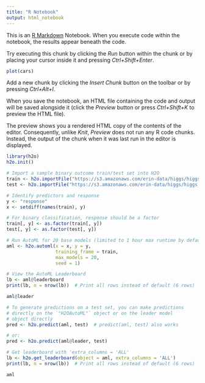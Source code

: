 ```yaml
---
title: "R Notebook"
output: html_notebook
---
```


This is an [R Markdown](http://rmarkdown.rstudio.com) Notebook. When you execute code within the notebook, the results appear beneath the code. 

Try executing this chunk by clicking the *Run* button within the chunk or by placing your cursor inside it and pressing *Ctrl+Shift+Enter*. 

```r
plot(cars)
```

Add a new chunk by clicking the *Insert Chunk* button on the toolbar or by pressing *Ctrl+Alt+I*.

When you save the notebook, an HTML file containing the code and output will be saved alongside it (click the *Preview* button or press *Ctrl+Shift+K* to preview the HTML file).

The preview shows you a rendered HTML copy of the contents of the editor. Consequently, unlike *Knit*, *Preview* does not run any R code chunks. Instead, the output of the chunk when it was last run in the editor is displayed.


```r
library(h2o)
h2o.init()
```


```r

# Import a sample binary outcome train/test set into H2O
train <- h2o.importFile("https://s3.amazonaws.com/erin-data/higgs/higgs_train_10k.csv")
test <- h2o.importFile("https://s3.amazonaws.com/erin-data/higgs/higgs_test_5k.csv")

```

```r
# Identify predictors and response
y <- "response"
x <- setdiff(names(train), y)
```


```r
# For binary classification, response should be a factor
train[, y] <- as.factor(train[, y])
test[, y] <- as.factor(test[, y])

```

```r
# Run AutoML for 20 base models (limited to 1 hour max runtime by default)
aml <- h2o.automl(x = x, y = y,
                  training_frame = train,
                  max_models = 20,
                  seed = 1)
```

```r
# View the AutoML Leaderboard
lb <- aml@leaderboard
print(lb, n = nrow(lb))  # Print all rows instead of default (6 rows)

```

```r
aml@leader
```
```r
# To generate predictions on a test set, you can make predictions
# directly on the `"H2OAutoML"` object or on the leader model
# object directly
pred <- h2o.predict(aml, test)  # predict(aml, test) also works
```

```r
# or:
pred <- h2o.predict(aml@leader, test)
```


```r
# Get leaderboard with 'extra_columns = 'ALL'
lb <- h2o.get_leaderboard(object = aml, extra_columns = 'ALL')
print(lb, n = nrow(lb))  # Print all rows instead of default (6 rows)
```


```r
aml
```

